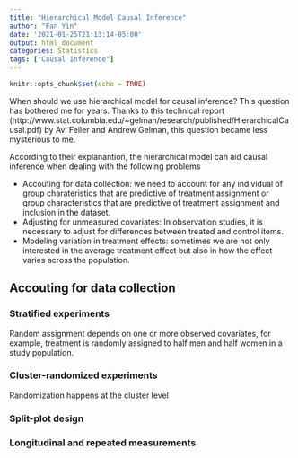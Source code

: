 ```yaml
---
title: "Hierarchical Model Causal Inference"
author: "Fan Yin"
date: '2021-01-25T21:13:14-05:00'
output: html_document
categories: Statistics
tags: ["Causal Inference"]
---
```


```r
knitr::opts_chunk$set(echo = TRUE)
```
<script src="https://cdnjs.cloudflare.com/ajax/libs/mathjax/2.7.5/MathJax.js?config=TeX-AMS_CHTML.js"></script>

When should we use hierarchical model for causal inference? This question has bothered me for years. Thanks to this technical report (http://www.stat.columbia.edu/~gelman/research/published/HierarchicalCausal.pdf) by Avi Feller and Andrew Gelman, this question became less mysterious to me. 

According to their explanantion, the hierarchical model can aid causal inference when dealing with the following problems

* Accouting for data collection: we need to account for any individual of group charateristics that are predictive of treatment assignment or group characteristics that are predictive of treatment assignment and inclusion in the dataset.
* Adjusting for unmeasured covariates: In observation studies, it is necessary to adjust for differences between treated and control items.
* Modeling variation in treatment effects: sometimes we are not only interested in the average treatment effect but also in how the effect varies across the population.

## Accouting for data collection


### Stratified experiments
Random assignment depends on one or more observed covariates, for example, treatment is randomly assigned to half men and half women in a study population.

### Cluster-randomized experiments
Randomization happens at the cluster level


### Split-plot design

### Longitudinal and repeated measurements
